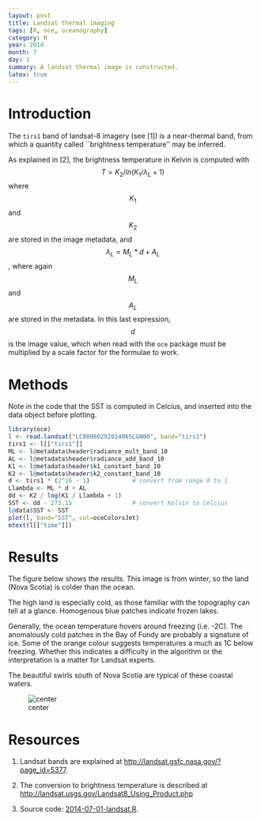 ```yaml
---
layout: post
title: Landsat thermal imaging
tags: [R, oce, oceanography]
category: R
year: 2014
month: 7
day: 1
summary: A landsat thermal image is constructed.
latex: true
---
```


# Introduction

The ``tirs1`` band of landsat-8 imagery (see [1]) is a near-thermal band, from which a quantity called ``brightness temperature'' may be inferred.

As explained in [2], the brightness temperature in Kelvin is computed with $$T=K_2 / ln(K_1/\lambda_L + 1)$$ where $$K_1$$ and $$K_2$$ are stored in the image metadata, and $$\lambda_L=M_L*d+A_L$$, where again $$M_L$$ and $$A_L$$ are stored in the metadata.  In this last expression, $$d$$ is the image value, which when read with the ``oce`` package must be multiplied by a scale factor for the formulae to work.

# Methods

Note in the code that the SST is computed in Celcius, and inserted into the data object before plotting.

```r
library(oce)
l <- read.landsat("LC80080292014065LGN00", band="tirs1")
tirs1 <- l[["tirs1"]]
ML <- l@metadata$header$radiance_mult_band_10
AL <- l@metadata$header$radiance_add_band_10
K1 <- l@metadata$header$k1_constant_band_10
K2 <- l@metadata$header$k2_constant_band_10
d <- tirs1 * (2^16 - 1)            # convert from range 0 to 1
Llambda <- ML * d + AL
dd <- K2 / log(K1 / Llambda + 1)
SST <- dd - 273.15                 # convert Kelvin to Celcius
l@data$SST <- SST
plot(l, band="SST", col=oceColorsJet)
mtext(l[["time"]])
```

# Results

The figure below shows the results.  This image is from winter, so the land (Nova Scotia) is colder than the ocean.  

The high land is especially cold, as those familiar with the topography can tell at a glance.  Homogenous blue patches indicate frozen lakes.  

Generally, the ocean temperature hovers around freezing (i.e. -2C).  The anomalously cold patches in the Bay of Fundy are probably a signature of ice.  Some of the orange colour suggests temperatures a much as 1C below freezing.  Whether this indicates a difficulty in the algorithm or the interpretation is a matter for Landsat experts.

The beautiful swirls south of Nova Scotia are typical of these coastal waters.

![center](http://dankelley.github.io/figs/2014-07-01-landsat.png) 

# Resources

1. Landsat bands are explained at [http://landsat.gsfc.nasa.gov/?page_id=5377](http://landsat.gsfc.nasa.gov/?page_id=5377).

2. The conversion to brightness temperature is described at [http://landsat.usgs.gov/Landsat8_Using_Product.php](http://landsat.usgs.gov/Landsat8_Using_Product.php)

3. Source code: [2014-07-01-landsat.R]({{ site.url }}/assets/2014-07-01-landsat.R).

